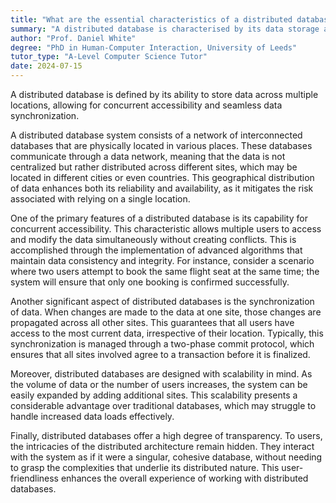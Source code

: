```yaml
---
title: "What are the essential characteristics of a distributed database?"
summary: "A distributed database is characterised by its data storage across multiple locations, concurrent accessibility, and synchronisation of data."
author: "Prof. Daniel White"
degree: "PhD in Human-Computer Interaction, University of Leeds"
tutor_type: "A-Level Computer Science Tutor"
date: 2024-07-15
---
```


A distributed database is defined by its ability to store data across multiple locations, allowing for concurrent accessibility and seamless data synchronization.

A distributed database system consists of a network of interconnected databases that are physically located in various places. These databases communicate through a data network, meaning that the data is not centralized but rather distributed across different sites, which may be located in different cities or even countries. This geographical distribution of data enhances both its reliability and availability, as it mitigates the risk associated with relying on a single location.

One of the primary features of a distributed database is its capability for concurrent accessibility. This characteristic allows multiple users to access and modify the data simultaneously without creating conflicts. This is accomplished through the implementation of advanced algorithms that maintain data consistency and integrity. For instance, consider a scenario where two users attempt to book the same flight seat at the same time; the system will ensure that only one booking is confirmed successfully.

Another significant aspect of distributed databases is the synchronization of data. When changes are made to the data at one site, those changes are propagated across all other sites. This guarantees that all users have access to the most current data, irrespective of their location. Typically, this synchronization is managed through a two-phase commit protocol, which ensures that all sites involved agree to a transaction before it is finalized.

Moreover, distributed databases are designed with scalability in mind. As the volume of data or the number of users increases, the system can be easily expanded by adding additional sites. This scalability presents a considerable advantage over traditional databases, which may struggle to handle increased data loads effectively.

Finally, distributed databases offer a high degree of transparency. To users, the intricacies of the distributed architecture remain hidden. They interact with the system as if it were a singular, cohesive database, without needing to grasp the complexities that underlie its distributed nature. This user-friendliness enhances the overall experience of working with distributed databases.
    